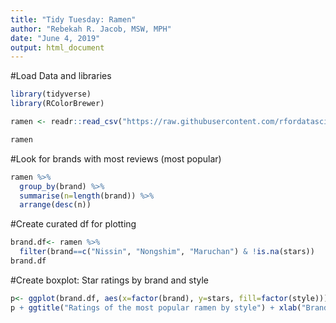 ---
title: "Tidy Tuesday: Ramen"
author: "Rebekah R. Jacob, MSW, MPH"
date: "June 4, 2019"
output: html_document
---

#Load Data and libraries
```{r message=FALSE, warning=FALSE}
library(tidyverse)
library(RColorBrewer)

ramen <- readr::read_csv("https://raw.githubusercontent.com/rfordatascience/tidytuesday/master/data/2019/2019-06-04/ramen_ratings.csv")

ramen
```

#Look for brands with most reviews (most popular)
```{r message=FALSE, warning=FALSE}
ramen %>%
  group_by(brand) %>%
  summarise(n=length(brand)) %>%
  arrange(desc(n))
```

#Create curated df for plotting
```{r message=FALSE, warning=FALSE}
brand.df<- ramen %>%
  filter(brand==c("Nissin", "Nongshim", "Maruchan") & !is.na(stars))
brand.df
```

#Create boxplot: Star ratings by brand and style
```{r message=FALSE, warning=FALSE}
p<- ggplot(brand.df, aes(x=factor(brand), y=stars, fill=factor(style))) + geom_boxplot()
p + ggtitle("Ratings of the most popular ramen by style") + xlab("Brand") + ylab("Stars") + scale_fill_brewer(palette="Dark2") + scale_fill_discrete(name="Style")

```
